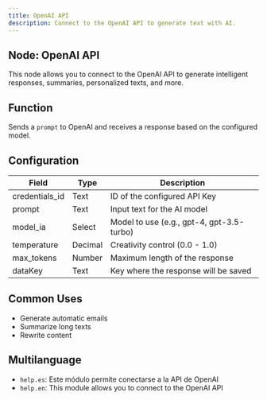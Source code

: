 ```yaml
---
title: OpenAI API
description: Connect to the OpenAI API to generate text with AI.
---
```


## Node: OpenAI API

This node allows you to connect to the OpenAI API to generate intelligent responses, summaries, personalized texts, and more.

## Function
Sends a `prompt` to OpenAI and receives a response based on the configured model.

## Configuration

| Field          | Type     | Description                                      |
|----------------|----------|--------------------------------------------------|
| credentials_id | Text     | ID of the configured API Key                    |
| prompt         | Text     | Input text for the AI model                      |
| model_ia       | Select   | Model to use (e.g., gpt-4, gpt-3.5-turbo)        |
| temperature    | Decimal  | Creativity control (0.0 - 1.0)                   |
| max_tokens     | Number   | Maximum length of the response                   |
| dataKey        | Text     | Key where the response will be saved             |

## Common Uses
- Generate automatic emails
- Summarize long texts
- Rewrite content

## Multilanguage
- `help.es`: Este módulo permite conectarse a la API de OpenAI  
- `help.en`: This module allows you to connect to the OpenAI API
